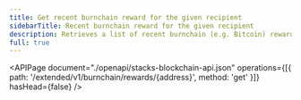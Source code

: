 ```yaml
---
title: Get recent burnchain reward for the given recipient
sidebarTitle: Recent burnchain reward for the given recipient
description: Retrieves a list of recent burnchain (e.g. Bitcoin) rewards for the given recipient with the associated amounts and block info.
full: true
---
```


<APIPage
  document="./openapi/stacks-blockchain-api.json"
  operations={[{ path: '/extended/v1/burnchain/rewards/{address}', method: 'get' }]}
  hasHead={false}
/>
